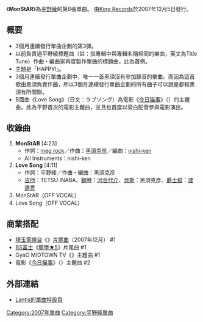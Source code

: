 {{Infobox Single
| Name     = MonStAR
| Artist   = [[平野綾|平野綾]]
| Album    = [[RIOT_GIRL|RIOT GIRL]]
| A-side   = 
| B-side   = 
| Released = 2007年12月5日
| Format   = [[單曲|雙A面單曲]]
| Recorded = 
| Genre    = [[J-POP|J-POP]]
| Length   = 17分11秒
| Label    = [[Lantis|Lantis]]
| Writer   = [[日向めぐみ|meg rock]]、[[黑須克彦|黑須克彦]]、[[平野綾|平野綾]]
| Producer = 
| Certification  = 
| Chart position = *單週最高排名第11名（[[Oricon|Oricon]]）
| Last single = [[NEOPHILIA|NEOPHILIA]]<br/>（2007年）
| This single = '''MonStAR'''<br/>（2007年）
| Next single = [[Unnamed_world|Unnamed world]]<br/>（2008年）
}}
《'''MonStAR'''》為[[平野綾|平野綾]]的第6張單曲。
由[[King_Records|King Records]]於2007年12月5日發行。

== 概要 ==
*3個月連續發行單曲企劃的第3彈。
*以前負責過平野綾標題曲（註：指專輯中與專輯名稱相同的樂曲，英文為Title Tune）作曲・編曲家再度製作單曲的標題曲，此為首例。
*主題是「HAPPY!」。
*3個月連續發行單曲企劃中，唯一一首黑須沒有參加錄音的樂曲。而因為這首歌由黑須負責作曲，所以3個月連續發行單曲企劃的所有曲子可以說是都和黑須有所關聯。
*B面曲《Love Song》（日文：ラブソング）為電影《[[今日猫事|今日猫事]]》（{{lang|ja|本日の猫事情}}）的主題曲，此為平野首次的電影主題曲，並且也首度以旁白配音參與電影演出。

== 收錄曲 ==
# '''MonStAR''' [4:23]
#* 作詞：[[日向めぐみ|meg rock]]／作曲：[[黑須克彦|黑須克彦]]／編曲：[[nishi-ken|nishi-ken]]
#* All Instruments：nishi-ken
# '''Love Song''' [4:11]
#* 作詞：平野綾／作曲・編曲：黑須克彦
#* [[吉他|吉他]]：TETSU INABA、[[鋼琴|鋼琴]]：[[河合代介|河合代介]]、[[貝斯|貝斯]]：黑須克彦、[[爵士鼓|爵士鼓]]：[[渡邊豊|渡邊豊]]
# MonStAR（OFF VOCAL）
# Love Song（OFF VOCAL）

== 商業搭配 ==
*[[埼玉電視台|埼玉電視台]]《{{lang|ja|アニたま}}》[[主題曲|片尾曲]]（2007年12月） #1
* [[BS富士|BS富士]]《[[萌學★5|萌學★5]]》片尾曲 #1
* GyaO MIDTOWN TV《{{lang|ja|キネマルネッサンス あ〜や城}}》主題曲 #1
*電影《[[今日猫事|今日猫事]]》（{{lang|ja|本日の猫事情}}）主題曲 #2

== 外部連結 ==
*[http://www.lantis.jp/new-release/data.php?id=13798c4ef5410e86566760ec52442d84 Lantis的單曲特設頁]{{Wayback|url=http://www.lantis.jp/new-release/data.php?id=13798c4ef5410e86566760ec52442d84 |date=20120110151946 }}

{{平野綾}}

[[Category:2007年單曲|Category:2007年單曲]]
[[Category:平野綾單曲|Category:平野綾單曲]]